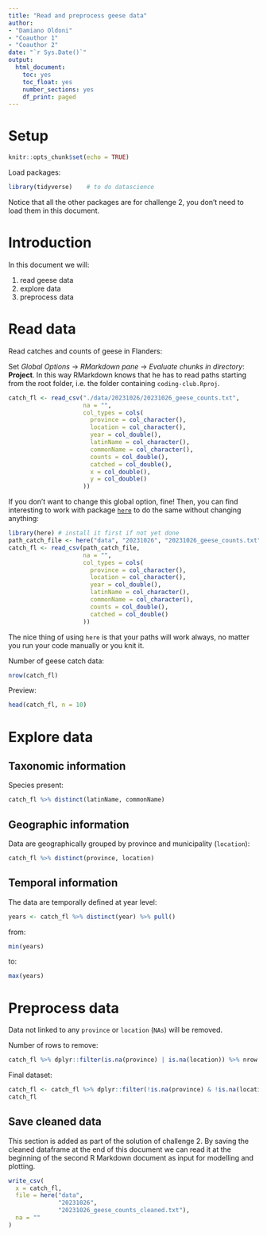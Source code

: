 ```yaml
---
title: "Read and preprocess geese data"
author: 
- "Damiano Oldoni"
- "Coauthor 1"
- "Coauthor 2"
date: "`r Sys.Date()`"
output: 
  html_document: 
    toc: yes
    toc_float: yes
    number_sections: yes
    df_print: paged
---
```


# Setup

```r
knitr::opts_chunk$set(echo = TRUE)
```

Load packages:

```r
library(tidyverse)    # to do datascience
```

Notice that all the other packages are for challenge 2, you don't need to load them in this document.

# Introduction

In this document we will:

1.  read geese data
2.  explore data
3.  preprocess data

# Read data

Read catches and counts of geese in Flanders:

Set *Global Options* -\> *RMarkdown pane* -\> *Evaluate chunks in directory*: **Project**. In this way RMarkdown knows that he has to read paths starting from the root folder, i.e. the folder containing `coding-club.Rproj`.

```r
catch_fl <- read_csv("./data/20231026/20231026_geese_counts.txt",
                     na = "",
                     col_types = cols(
                       province = col_character(),
                       location = col_character(),
                       year = col_double(),
                       latinName = col_character(),
                       commonName = col_character(),
                       counts = col_double(),
                       catched = col_double(),
                       x = col_double(),
                       y = col_double()
                     ))
```

If you don't want to change this global option, fine! Then, you can find interesting to work with package [`here`](https://www.rdocumentation.org/packages/here/versions/1.0.1) to do the same without changing anything:

```r
library(here) # install it first if not yet done
path_catch_file <- here("data", "20231026", "20231026_geese_counts.txt")
catch_fl <- read_csv(path_catch_file,
                     na = "",
                     col_types = cols(
                       province = col_character(),
                       location = col_character(),
                       year = col_double(),
                       latinName = col_character(),
                       commonName = col_character(),
                       counts = col_double(),
                       catched = col_double()
                     ))
```

The nice thing of using `here` is that your paths will work always, no matter you run your code manually or you knit it.

Number of geese catch data:

```r
nrow(catch_fl)
```

Preview:

```r
head(catch_fl, n = 10)
```

# Explore data

## Taxonomic information

Species present:

```r
catch_fl %>% distinct(latinName, commonName)
```

## Geographic information

Data are geographically grouped by province and municipality (`location`):

```r
catch_fl %>% distinct(province, location)
```

## Temporal information

The data are temporally defined at year level:

```r
years <- catch_fl %>% distinct(year) %>% pull()
```

from:

```r
min(years)
```

to:

```r
max(years)
```

# Preprocess data

Data not linked to any `province` or `location` (`NAs`) will be removed.

Number of rows to remove:

```r
catch_fl %>% dplyr::filter(is.na(province) | is.na(location)) %>% nrow
```

Final dataset:

```r
catch_fl <- catch_fl %>% dplyr::filter(!is.na(province) & !is.na(location))
catch_fl
```

## Save cleaned data

This section is added as part of the solution of challenge 2. By saving the cleaned dataframe at the end of this document we can read it at the beginning of the second R Markdown document as input for modelling and plotting.

```r
write_csv(
  x = catch_fl,
  file = here("data",
              "20231026",
              "20231026_geese_counts_cleaned.txt"),
  na = ""
)
```
